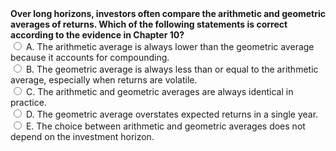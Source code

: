 ::: {.question-block}
<form onsubmit="event.preventDefault(); checkAnswer('module2_mcq_q22')" data-correct-answer="B">
<strong style="display: block;">
Over long horizons, investors often compare the arithmetic and geometric averages of returns. Which of the following statements is correct according to the evidence in Chapter 10?
</strong>
<label><input type="radio" name="module2_mcq_q22" value="A"> A. The arithmetic average is always lower than the geometric average because it accounts for compounding.</label><br>
<label><input type="radio" name="module2_mcq_q22" value="B"> B. The geometric average is always less than or equal to the arithmetic average, especially when returns are volatile.</label><br>
<label><input type="radio" name="module2_mcq_q22" value="C"> C. The arithmetic and geometric averages are always identical in practice.</label><br>
<label><input type="radio" name="module2_mcq_q22" value="D"> D. The geometric average overstates expected returns in a single year.</label><br>
<label><input type="radio" name="module2_mcq_q22" value="E"> E. The choice between arithmetic and geometric averages does not depend on the investment horizon.</label><br>
</form>
<div id="feedback-module2_mcq_q22" class="feedback" data-status="" style="display:none;">
✅ Correct: B. The **geometric average** is always less than or equal to the arithmetic average.  
This gap increases with volatility.  </div>
:::
